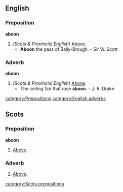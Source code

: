 ==English==
===Preposition===
'''aboon'''
# ''(Scots & Provincial English)'' [[above|Above]].
#* '''Aboon''' the pass of Bally-Brough. - Sir W. Scott

===Adverb===
'''aboon'''
# ''(Scots & Provincial English)'' [[above|Above]].
#* The ceiling fair that rose '''aboon'''. - J. R. Drake

[[category:Prepositions]]
[[category:English adverbs]]

==Scots==

===Preposition===
'''aboon'''

# [[above|Above]].

===Adverb===
{{sco-adv}}

# [[above|Above]].

[[category:Scots prepositions]]
